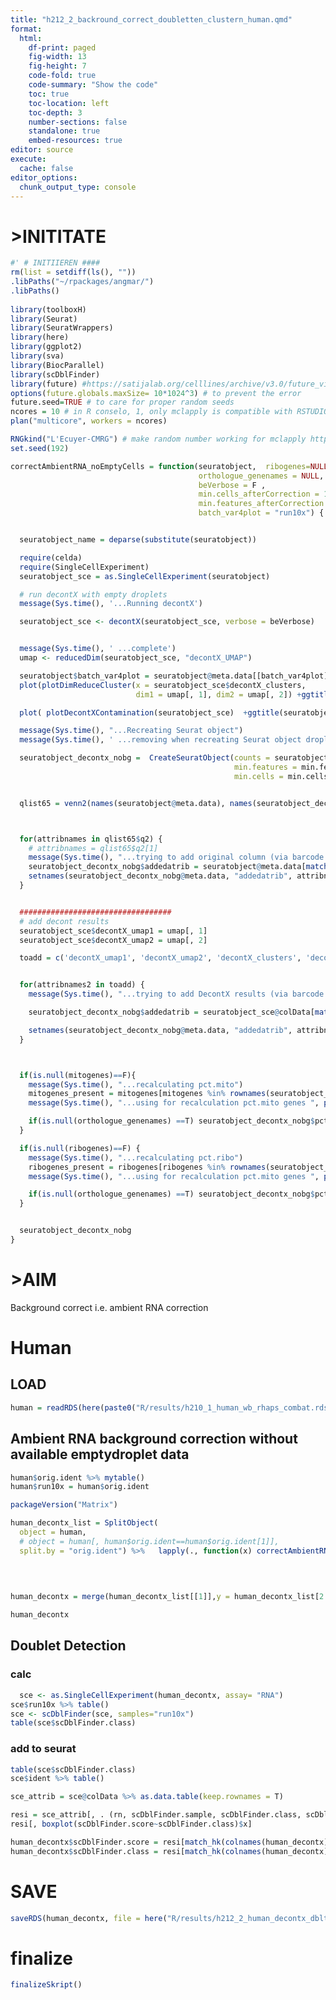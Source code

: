 ```yaml
---
title: "h212_2_backround_correct_doubletten_clustern_human.qmd"
format:
  html:
    df-print: paged
    fig-width: 13
    fig-height: 7
    code-fold: true
    code-summary: "Show the code"
    toc: true
    toc-location: left
    toc-depth: 3
    number-sections: false
    standalone: true
    embed-resources: true
editor: source
execute:
  cache: false
editor_options:
  chunk_output_type: console
---
```


# >INITITATE

```r

#' # INITIIEREN ####
rm(list = setdiff(ls(), ""))
.libPaths("~/rpackages/angmar/")
.libPaths()
 
library(toolboxH)
library(Seurat)
library(SeuratWrappers)
library(here)
library(ggplot2)
library(sva)
library(BiocParallel)
library(scDblFinder)
library(future) #https://satijalab.org/celllines/archive/v3.0/future_vignette.html
options(future.globals.maxSize= 10*1024^3) # to prevent the error
future.seed=TRUE # to care for proper random seeds
ncores = 10 # in R conselo, 1, only mclapply is compatible with RSTUDIO
plan("multicore", workers = ncores)

RNGkind("L'Ecuyer-CMRG") # make random number working for mclapply https://bookdown.org/rdpeng/rprogdatascience/parallel-computation.html#the-parallel-package
set.seed(192)

correctAmbientRNA_noEmptyCells = function(seuratobject,  ribogenes=NULL, mitogenes=NULL ,
                                          orthologue_genenames = NULL, # if mitogenes or ribogenes are provided than  if also providing orthologue_genenames, percentage of ribogenes and mitogenes relates to orthologue_genenames also included in the seuratobject, only
                                          beVerbose = F ,
                                          min.cells_afterCorrection = 1, #min.cells  Include features detected in at least this many cells. Will subset the counts matrix as well. To reintroduce excluded features, create a new object with a lower cutoff after bg correction
                                          min.features_afterCorrection = 1, ##Include cells where at least this many features are detected.
                                          batch_var4plot = "run10x") {


  seuratobject_name = deparse(substitute(seuratobject))

  require(celda)
  require(SingleCellExperiment)
  seuratobject_sce = as.SingleCellExperiment(seuratobject)

  # run decontX with empty droplets
  message(Sys.time(), '...Running decontX')

  seuratobject_sce <- decontX(seuratobject_sce, verbose = beVerbose)


  message(Sys.time(), ' ...complete')
  umap <- reducedDim(seuratobject_sce, "decontX_UMAP")

  seuratobject$batch_var4plot = seuratobject@meta.data[[batch_var4plot]]
  plot(plotDimReduceCluster(x = seuratobject_sce$decontX_clusters,
                            dim1 = umap[, 1], dim2 = umap[, 2]) +ggtitle(seuratobject_name, subtitle = unique(seuratobject$batch_var4plot)))

  plot( plotDecontXContamination(seuratobject_sce)  +ggtitle(seuratobject_name, subtitle = unique(seuratobject$batch_var4plot)))

  message(Sys.time(), "...Recreating Seurat object")
  message(Sys.time(), ' ...removing when recreating Seurat object droplets that have less or equal ',min.features_afterCorrection,' expression counts and  removing genes expressed in less than ',min.cells_afterCorrection,' cells')

  seuratobject_decontx_nobg =  CreateSeuratObject(counts = seuratobject_sce@assays@data$decontXcounts %>% round(),
                                                  min.features = min.features_afterCorrection,
                                                  min.cells = min.cells_afterCorrection)


  qlist65 = venn2(names(seuratobject@meta.data), names(seuratobject_decontx_nobg@meta.data), plotte = beVerbose, mylabels = c("provided\nseuratobject", "recreated\nseuratobject"), mytitle = "Attributes overlap prior\nadding them to the recreated seuratobject")



  for(attribnames in qlist65$q2) {
    # attribnames = qlist65$q2[1]
    message(Sys.time(), "...trying to add original column (via barcode ID) '", attribnames, "'")
    seuratobject_decontx_nobg$addedatrib = seuratobject@meta.data[match_hk(colnames(seuratobject_decontx_nobg) , colnames(seuratobject)),attribnames]
    setnames(seuratobject_decontx_nobg@meta.data, "addedatrib", attribnames)
  }


  ##################################
  # add decont results
  seuratobject_sce$decontX_umap1 = umap[, 1]
  seuratobject_sce$decontX_umap2 = umap[, 2]

  toadd = c('decontX_umap1', 'decontX_umap2', 'decontX_clusters', 'decontX_contamination')


  for(attribnames2 in toadd) {
    message(Sys.time(), "...trying to add DecontX results (via barcode ID) '", attribnames2, "'")

    seuratobject_decontx_nobg$addedatrib = seuratobject_sce@colData[match_hk(colnames(seuratobject_decontx_nobg) , colnames(seuratobject_sce)),attribnames2]

    setnames(seuratobject_decontx_nobg@meta.data, "addedatrib", attribnames2)
  }



  if(is.null(mitogenes)==F){
    message(Sys.time(), "...recalculating pct.mito")
    mitogenes_present = mitogenes[mitogenes %in% rownames(seuratobject_decontx_nobg)]
    message(Sys.time(), "...using for recalculation pct.mito genes ", paste(sort(mitogenes_present), collapse = ", "))

    if(is.null(orthologue_genenames) ==T) seuratobject_decontx_nobg$pct.mito <- PercentageFeatureSet(seuratobject_decontx_nobg,features = mitogenes_present) else seuratobject_decontx_nobg$pct.mito <- PercentageFeatureSet(seuratobject_decontx_nobg[rownames(seuratobject_decontx_nobg) %in% orthologue_genenames,],features = mitogenes_present)
  }

  if(is.null(ribogenes)==F) {
    message(Sys.time(), "...recalculating pct.ribo")
    ribogenes_present = ribogenes[ribogenes %in% rownames(seuratobject_decontx_nobg)]
    message(Sys.time(), "...using for recalculation pct.mito genes ", paste(sort(ribogenes_present), collapse = ", "))

    if(is.null(orthologue_genenames) ==T) seuratobject_decontx_nobg$pct.ribo =  PercentageFeatureSet(seuratobject_decontx_nobg, features = ribogenes_present) else seuratobject_decontx_nobg$pct.ribo =  PercentageFeatureSet(seuratobject_decontx_nobg[rownames(seuratobject_decontx_nobg) %in% orthologue_genenames,], features = ribogenes_present)
  }


  seuratobject_decontx_nobg
}

```

# >AIM

Background correct i.e. ambient RNA correction

# Human
## LOAD

```r
human = readRDS(here(paste0("R/results/h210_1_human_wb_rhaps_combat.rds")))
```

## Ambient RNA background correction without available emptydroplet data

```r
human$orig.ident %>% mytable()
human$run10x = human$orig.ident

packageVersion("Matrix")

human_decontx_list = SplitObject(
  object = human,
  # object = human[, human$orig.ident==human$orig.ident[1]],
  split.by = "orig.ident") %>%   lapply(., function(x) correctAmbientRNA_noEmptyCells(seuratobject = x,
                                                                                      beVerbose=T,
                                                                                          min.cells_afterCorrection = 3, # as it is per batch
                                                                                      min.features_afterCorrection = 200))

human_decontx = merge(human_decontx_list[[1]],y = human_decontx_list[2:length(human_decontx_list)], merge.data = TRUE)

human_decontx
```

## Doublet Detection
### calc
```r


  sce <- as.SingleCellExperiment(human_decontx, assay= "RNA")
sce$run10x %>% table()
sce <- scDblFinder(sce, samples="run10x")
table(sce$scDblFinder.class)

```

### add to seurat
```r
table(sce$scDblFinder.class)
sce$ident %>% table()

sce_attrib = sce@colData %>% as.data.table(keep.rownames = T)

resi = sce_attrib[, . (rn, scDblFinder.sample, scDblFinder.class, scDblFinder.score, scDblFinder.weighted, scDblFinder.cxds_score)] # in particular 'scDblFinder.score' (the final score used) and 'scDblFinder.class' (whether the cell is called as 'doublet' or 'singlet').
resi[, boxplot(scDblFinder.score~scDblFinder.class)$x]

human_decontx$scDblFinder.score = resi[match_hk(colnames(human_decontx), resi$rn), scDblFinder.score]
human_decontx$scDblFinder.class = resi[match_hk(colnames(human_decontx), resi$rn), scDblFinder.class]


```




# SAVE

```r
saveRDS(human_decontx, file = here("R/results/h212_2_human_decontx_dblt.RDS"))
```



# finalize

```r
finalizeSkript()

```

